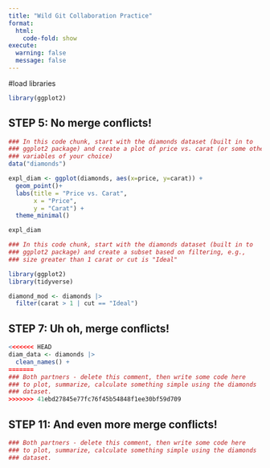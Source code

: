 ```yaml
---
title: "Wild Git Collaboration Practice"
format: 
  html:
    code-fold: show
execute: 
  warning: false
  message: false
---
```



#load libraries
```r
library(ggplot2)
```


## STEP 5: No merge conflicts!

```r
### In this code chunk, start with the diamonds dataset (built in to
### ggplot2 package) and create a plot of price vs. carat (or some other
### variables of your choice)
data("diamonds")

expl_diam <- ggplot(diamonds, aes(x=price, y=carat)) +
  geom_point()+
  labs(title = "Price vs. Carat",
       x = "Price",
       y = "Carat") +
  theme_minimal()

expl_diam
```

```r
### In this code chunk, start with the diamonds dataset (built in to
### ggplot2 package) and create a subset based on filtering, e.g., 
### size greater than 1 carat or cut is "Ideal"

library(ggplot2)
library(tidyverse)

diamond_mod <- diamonds |>
  filter(carat > 1 | cut == "Ideal")

```

## STEP 7: Uh oh, merge conflicts!

```r
<<<<<<< HEAD
diam_data <- diamonds |>
  clean_names() +
=======
### Both partners - delete this comment, then write some code here
### to plot, summarize, calculate something simple using the diamonds
### dataset.
>>>>>>> 41ebd27845e77fc76f45b54848f1ee30bf59d709

```

## STEP 11: And even more merge conflicts!

```r
### Both partners - delete this comment, then write some code here
### to plot, summarize, calculate something simple using the diamonds
### dataset.


```

